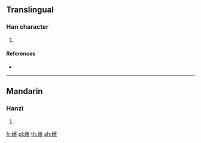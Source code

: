 {{character info/new}}
==Translingual==

===Han character===
{{Han char|rn=112|rad=石|as=14|sn=19|four=13686|canj=MRJMC}}

# {{defn|Han|sort=石14}}

====References====
* {{Han ref|kx=0837.420|dkj=24538|dj=1255.030|hdz=42462.010|uh=7917|ud=30999|bh=F2A3|bd=62115}}

----

==Mandarin==

===Hanzi===
{{cmn-hanzi|pin=[[pīn]] ([[pin1]])|wg=p'in<sup>1</sup>}}

# {{defn|lang=cmn|sort=石14}}

[[fr:礗]]
[[pl:礗]]
[[th:礗]]
[[zh:礗]]